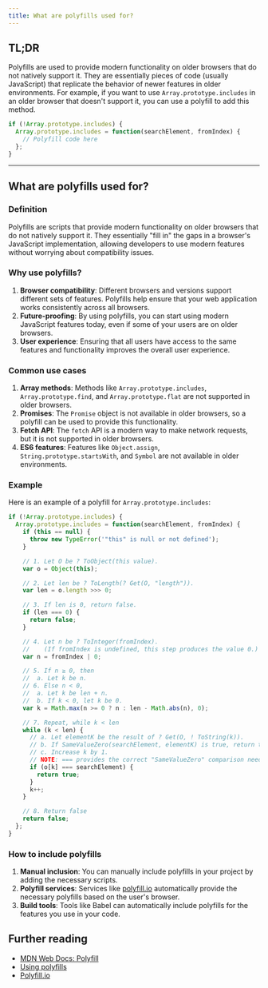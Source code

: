 ```yaml
---
title: What are polyfills used for?
---
```


## TL;DR

Polyfills are used to provide modern functionality on older browsers that do not natively support it. They are essentially pieces of code (usually JavaScript) that replicate the behavior of newer features in older environments. For example, if you want to use `Array.prototype.includes` in an older browser that doesn't support it, you can use a polyfill to add this method.

```javascript
if (!Array.prototype.includes) {
  Array.prototype.includes = function(searchElement, fromIndex) {
    // Polyfill code here
  };
}
```

---

## What are polyfills used for?

### Definition

Polyfills are scripts that provide modern functionality on older browsers that do not natively support it. They essentially "fill in" the gaps in a browser's JavaScript implementation, allowing developers to use modern features without worrying about compatibility issues.

### Why use polyfills?

1. **Browser compatibility**: Different browsers and versions support different sets of features. Polyfills help ensure that your web application works consistently across all browsers.
2. **Future-proofing**: By using polyfills, you can start using modern JavaScript features today, even if some of your users are on older browsers.
3. **User experience**: Ensuring that all users have access to the same features and functionality improves the overall user experience.

### Common use cases

1. **Array methods**: Methods like `Array.prototype.includes`, `Array.prototype.find`, and `Array.prototype.flat` are not supported in older browsers.
2. **Promises**: The `Promise` object is not available in older browsers, so a polyfill can be used to provide this functionality.
3. **Fetch API**: The `fetch` API is a modern way to make network requests, but it is not supported in older browsers.
4. **ES6 features**: Features like `Object.assign`, `String.prototype.startsWith`, and `Symbol` are not available in older environments.

### Example

Here is an example of a polyfill for `Array.prototype.includes`:

```javascript
if (!Array.prototype.includes) {
  Array.prototype.includes = function(searchElement, fromIndex) {
    if (this == null) {
      throw new TypeError('"this" is null or not defined');
    }

    // 1. Let O be ? ToObject(this value).
    var o = Object(this);

    // 2. Let len be ? ToLength(? Get(O, "length")).
    var len = o.length >>> 0;

    // 3. If len is 0, return false.
    if (len === 0) {
      return false;
    }

    // 4. Let n be ? ToInteger(fromIndex).
    //    (If fromIndex is undefined, this step produces the value 0.)
    var n = fromIndex | 0;

    // 5. If n ≥ 0, then
    //  a. Let k be n.
    // 6. Else n < 0,
    //  a. Let k be len + n.
    //  b. If k < 0, let k be 0.
    var k = Math.max(n >= 0 ? n : len - Math.abs(n), 0);

    // 7. Repeat, while k < len
    while (k < len) {
      // a. Let elementK be the result of ? Get(O, ! ToString(k)).
      // b. If SameValueZero(searchElement, elementK) is true, return true.
      // c. Increase k by 1.
      // NOTE: === provides the correct "SameValueZero" comparison needed here.
      if (o[k] === searchElement) {
        return true;
      }
      k++;
    }

    // 8. Return false
    return false;
  };
}
```

### How to include polyfills

1. **Manual inclusion**: You can manually include polyfills in your project by adding the necessary scripts.
2. **Polyfill services**: Services like [polyfill.io](https://polyfill.io/v3/) automatically provide the necessary polyfills based on the user's browser.
3. **Build tools**: Tools like Babel can automatically include polyfills for the features you use in your code.

## Further reading

- [MDN Web Docs: Polyfill](https://developer.mozilla.org/en-US/docs/Glossary/Polyfill)
- [Using polyfills](https://developer.mozilla.org/en-US/docs/Web/JavaScript/Reference/Global_Objects/Array/includes#polyfill)
- [Polyfill.io](https://polyfill.io/v3/)

